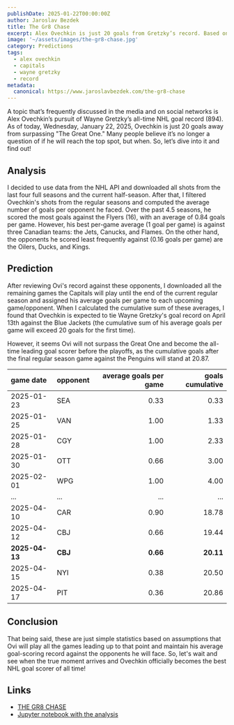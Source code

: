 ```yaml
---
publishDate: 2025-01-22T00:00:00Z
author: Jaroslav Bezdek
title: The Gr8 Chase
excerpt: Alex Ovechkin is just 20 goals from Gretzky’s record. Based on his scoring trends, he's projected to tie it on April 13. Will he make history before the playoffs? Let’s dive in!
image: '~/assets/images/the-gr8-chase.jpg'
category: Predictions
tags:
  - alex ovechkin
  - capitals
  - wayne gretzky
  - record
metadata:
  canonical: https://www.jaroslavbezdek.com/the-gr8-chase
---
```


A topic that’s frequently discussed in the media and on social networks is Alex Ovechkin’s pursuit of Wayne Gretzky’s all-time NHL goal record (894). As of today, Wednesday, January 22, 2025, Ovechkin is just 20 goals away from surpassing "The Great One." Many people believe it’s no longer a question of if he will reach the top spot, but when. So, let’s dive into it and find out!

## Analysis

I decided to use data from the NHL API and downloaded all shots from the last four full seasons and the current half-season. After that, I filtered Ovechkin's shots from the regular seasons and computed the average number of goals per opponent he faced. Over the past 4.5 seasons, he scored the most goals against the Flyers (16), with an average of 0.84 goals per game. However, his best per-game average (1 goal per game) is against three Canadian teams: the Jets, Canucks, and Flames. On the other hand, the opponents he scored least frequently against (0.16 goals per game) are the Oilers, Ducks, and Kings.

## Prediction

After reviewing Ovi's record against these opponents, I downloaded all the remaining games the Capitals will play until the end of the current regular season and assigned his average goals per game to each upcoming game/opponent. When I calculated the cumulative sum of these averages, I found that Ovechkin is expected to tie Wayne Gretzky's goal record on April 13th against the Blue Jackets (the cumulative sum of his average goals per game will exceed 20 goals for the first time).

However, it seems Ovi will not surpass the Great One and become the all-time leading goal scorer before the playoffs, as the cumulative goals after the final regular season game against the Penguins will stand at 20.87.

| game date  | opponent  | average goals per game | goals cumulative |
| :--------- | :-------- | ---------------------: | ---------------: |
| 2025-01-23 | SEA | 0.33 | 0.33 |
| 2025-01-25 | VAN | 1.00 | 1.33 |
| 2025-01-28 | CGY | 1.00 | 2.33 |
| 2025-01-30 | OTT | 0.66 | 3.00 |
| 2025-02-01 | WPG | 1.00 | 4.00 |
| ... | ... | ... | ... |
| 2025-04-10 | CAR | 0.90 | 18.78 |
| 2025-04-12 | CBJ | 0.66 | 19.44 |
| **2025-04-13** | **CBJ** | **0.66** | **20.11** |
| 2025-04-15 | NYI | 0.38 | 20.50 |
| 2025-04-17 | PIT | 0.36 | 20.86 |

## Conclusion

That being said, these are just simple statistics based on assumptions that Ovi will play all the games leading up to that point and maintain his average goal-scoring record against the opponents he will face. So, let's wait and see when the true moment arrives and Ovechkin officially becomes the best NHL goal scorer of all time!

## Links

- [THE GR8 CHASE](https://www.nhl.com/capitals/history/the-gr8-chase)
- [Jupyter notebook with the analysis](https://github.com/jardabezdek/ffc-backend/blob/master/notebooks/playground/20250122_07_the_gr8_chase.ipynb)
